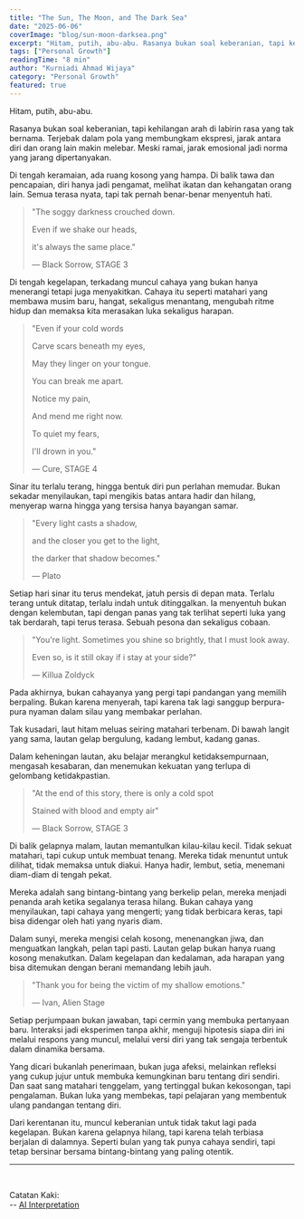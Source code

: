 ```yaml
---
title: "The Sun, The Moon, and The Dark Sea"
date: "2025-06-06"
coverImage: "blog/sun-moon-darksea.png"
excerpt: "Hitam, putih, abu-abu. Rasanya bukan soal keberanian, tapi kehilangan arah di labirin rasa yang tak bernama."
tags: ["Personal Growth"]
readingTime: "8 min"
author: "Kurniadi Ahmad Wijaya"
category: "Personal Growth"
featured: true
---
```


Hitam, putih, abu-abu.

Rasanya bukan soal keberanian, tapi kehilangan arah di labirin rasa yang tak bernama. Terjebak dalam pola yang membungkam ekspresi, jarak antara diri dan orang lain makin melebar. Meski ramai, jarak emosional jadi norma yang jarang dipertanyakan.

Di tengah keramaian, ada ruang kosong yang hampa. Di balik tawa dan pencapaian, diri hanya jadi pengamat, melihat ikatan dan kehangatan orang lain. Semua terasa nyata, tapi tak pernah benar-benar menyentuh hati.


> "The soggy darkness crouched down.
>
> Even if we shake our heads, 
>
> it's always the same place."
> 
> — Black Sorrow, STAGE 3


Di tengah kegelapan, terkadang muncul cahaya yang bukan hanya menerangi tetapi juga menyakitkan. Cahaya itu seperti matahari yang membawa musim baru, hangat, sekaligus menantang, mengubah ritme hidup dan memaksa kita merasakan luka sekaligus harapan.


> "Even if your cold words
>
> Carve scars beneath my eyes,
>
> May they linger on your tongue.
>
> You can break me apart.
>
> Notice my pain,
>
> And mend me right now.
>
> To quiet my fears,
>
> I'll drown in you."
> 
> — Cure, STAGE 4


Sinar itu terlalu terang, hingga bentuk diri pun perlahan memudar. Bukan sekadar menyilaukan, tapi mengikis batas antara hadir dan hilang, menyerap warna hingga yang tersisa hanya bayangan samar.


> "Every light casts a shadow, 
> 
> and the closer you get to the light, 
> 
> the darker that shadow becomes."
> 
> — Plato


Setiap hari sinar itu terus mendekat, jatuh persis di depan mata. Terlalu terang untuk ditatap, terlalu indah untuk ditinggalkan. Ia menyentuh bukan dengan kelembutan, tapi dengan panas yang tak terlihat seperti luka yang tak berdarah, tapi terus terasa. Sebuah pesona dan sekaligus cobaan.


> "You're light. Sometimes you shine so brightly, that I must look away.
> 
> Even so, is it still okay if i stay at your side?"
>
> — Killua Zoldyck


Pada akhirnya, bukan cahayanya yang pergi tapi pandangan yang memilih berpaling. Bukan karena menyerah, tapi karena tak lagi sanggup berpura-pura nyaman dalam silau yang membakar perlahan.

Tak kusadari, laut hitam meluas seiring matahari terbenam. Di bawah langit yang sama, lautan gelap bergulung, kadang lembut, kadang ganas. 

Dalam keheningan lautan, aku belajar merangkul ketidaksempurnaan, mengasah kesabaran, dan menemukan kekuatan yang terlupa di gelombang ketidakpastian.


> "At the end of this story, there is only a cold spot
>
> Stained with blood and empty air"
> 
> — Black Sorrow, STAGE 3


Di balik gelapnya malam, lautan memantulkan kilau-kilau kecil. Tidak sekuat matahari, tapi cukup untuk membuat tenang. Mereka tidak menuntut untuk dilihat, tidak memaksa untuk diakui. Hanya hadir, lembut, setia, menemani diam-diam di tengah pekat.

Mereka adalah sang bintang-bintang yang berkelip pelan, mereka menjadi penanda arah ketika segalanya terasa hilang. Bukan cahaya yang menyilaukan, tapi cahaya yang mengerti; yang tidak berbicara keras, tapi bisa didengar oleh hati yang nyaris diam.

Dalam sunyi, mereka mengisi celah kosong, menenangkan jiwa, dan menguatkan langkah, pelan tapi pasti. Lautan gelap bukan hanya ruang kosong menakutkan. Dalam kegelapan dan kedalaman, ada harapan yang bisa ditemukan dengan berani memandang lebih jauh.


> "Thank you for being the victim of my shallow emotions."
> 
> — Ivan, Alien Stage

Setiap perjumpaan bukan jawaban, tapi cermin yang membuka pertanyaan baru. Interaksi jadi eksperimen tanpa akhir, menguji hipotesis siapa diri ini melalui respons yang muncul, melalui versi diri yang tak sengaja terbentuk dalam dinamika bersama. 

Yang dicari bukanlah penerimaan, bukan juga afeksi, melainkan refleksi yang cukup jujur untuk membuka kemungkinan baru tentang diri sendiri. 
Dan saat sang matahari tenggelam, yang tertinggal bukan kekosongan, tapi pengalaman. Bukan luka yang membekas, tapi pelajaran yang membentuk ulang pandangan tentang diri.

Dari kerentanan itu, muncul keberanian untuk tidak takut lagi pada kegelapan. Bukan karena gelapnya hilang, tapi karena telah terbiasa berjalan di dalamnya. Seperti bulan yang tak punya cahaya sendiri, tapi tetap bersinar bersama bintang-bintang yang paling otentik.

---

<br />

Catatan Kaki: <br />
-- [AI Interpretation](https://g.co/gemini/share/48878596cd94)